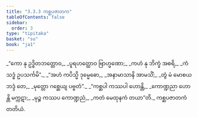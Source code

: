 ```yaml
---
title: "3.3.3 ကစ္ဆပဇာတက"
tableOfContents: false
sidebar:
  order: 3
type: "tipitaka"
basket: "su"
book: "ja1"
---
```



<DynamicBreadcrumb />

<Division number="67" book="ja1" e="ch" v="22" p="80">

<Paragraph number="762" type="verses" book="ja1">
_“ကော နု ဥဒ္ဓိတဘတ္တောဝ,_  
_ပူရဟတ္ထောဝ ဗြာဟ္မဏော;_  
_ကဟံ နု ဘိက္ခံ အစရိ,_  
_ကံ သဒ္ဓံ ဥပသင်္ကမိ”._  

</Paragraph>

</Division>
<Division number="68" book="ja1" e="ch" v="22" p="80">

<Paragraph number="763" type="verses" book="ja1">
_“အဟံ ကပိသ္မိ ဒုမ္မေဓော,_  
_အနာမာသာနိ အာမသိံ;_  
_တွံ မံ မောစယ ဘဒ္ဒံ တေ,_  
_မုတ္တော ဂစ္ဆေယျ ပဗ္ဗတံ”._  

</Paragraph>

</Division>
<Division number="69" book="ja1" e="ch" v="22" p="80">

<Paragraph number="764" type="verses" book="ja1">
_“ကစ္ဆပါ ကဿပါ ဟောန္တိ,_  
_ကောဏ္ဍညာ ဟောန္တိ မက္ကဋာ;_  
_မုဉ္စ ကဿပ ကောဏ္ဍညံ,_  
_ကတံ မေထုနကံ တယာ”တိ._  


</Paragraph>
</Division>

<Paragraph number="765" type="center" book="ja1">
ကစ္ဆပဇာတကံ တတိယံ.
</Paragraph>